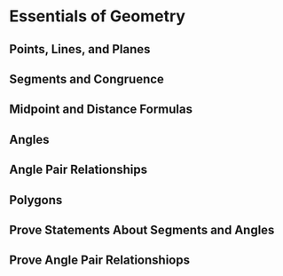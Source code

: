 # Essentials of Geometry

## Points, Lines, and Planes

## Segments and Congruence

## Midpoint and Distance Formulas

## Angles

## Angle Pair Relationships

## Polygons

## Prove Statements About Segments and Angles

## Prove Angle Pair Relationshiops
